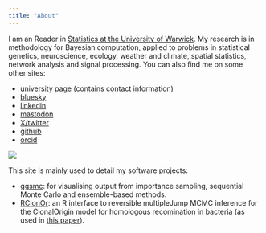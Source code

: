 ```yaml
---
title: "About"
---
```


::: {.grid}

::: {.g-col-7}
I am an Reader in [Statistics at the University of Warwick](https://warwick.ac.uk/fac/sci/statistics/). My research is in methodology for Bayesian computation, applied to problems in statistical genetics, neuroscience, ecology, weather and climate, spatial statistics, network analysis and signal processing. You can also find me on some other sites:

* [university page](https://warwick.ac.uk/fac/sci/statistics/staff/academic-research/everitt/) (contains contact information)
* [bluesky](https://bsky.app/profile/bayesianstats.bsky.social)
* [linkedin](https://www.linkedin.com/in/richard-everitt-61670b12/)
* [mastodon](https://mastodon.social/@bayesian_stats)
* [X/twitter](https://x.com/bayesian_stats)
* [github](https://github.com/richardgeveritt)
* [orcid](https://orcid.org/0000-0002-0822-5648)

:::

::: {.g-col-5}
![](richard_everitt-4.jpg)
:::

:::

This site is mainly used to detail my software projects:

* [ggsmc](https://richardgeveritt.github.io/ggsmc/): for visualising output from importance sampling, sequential Monte Carlo and ensemble-based methods.
* [RClonOr](https://github.com/richardgeveritt/RClonOr): an R interface to reversible multipleJump MCMC inference for the ClonalOrigin model for homologous recomination in bacteria (as used in [this paper](https://projecteuclid.org/journals/bayesian-analysis/advance-publication/Speeding-up-Inference-of-Homologous-Recombination-in-Bacteria/10.1214/23-BA1388.full)).
